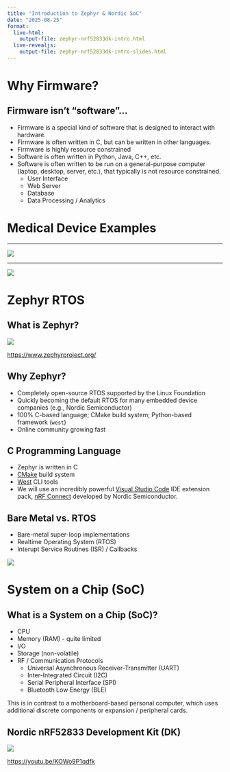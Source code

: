```yaml
---
title: "Introduction to Zephyr & Nordic SoC"
date: "2025-08-25"
format:
  live-html: 
    output-file: zephyr-nrf52833dk-intro.html
  live-revealjs: 
    output-file: zephyr-nrf52833dk-intro-slides.html
---
```


# Why Firmware?

## Firmware isn't "software"...

- Firmware is a special kind of software that is designed to interact with hardware.
- Firmware is often written in C, but can be written in other languages.
- Firmware is highly resource constrained
- Software is often written in Python, Java, C++, etc.
- Software is often written to be run on a general-purpose computer (laptop, desktop, server, etc.), that typically is not resource constrained.
  - User Interface
  - Web Server
  - Database
  - Data Processing / Analytics

# Medical Device Examples

---

![](images/intro/ecg.png)

---

![](images/intro/pulse_ox.png)

# Zephyr RTOS

## What is Zephyr?

![](images/intro/zephyr.png){fig-align="center"}

[https://www.zephyrproject.org/](https://www.zephyrproject.org/)

## Why Zephyr?

- Completely open-source RTOS supported by the Linux Foundation
- Quickly becoming the default RTOS for many embedded device companies (e.g., Nordic Semiconductor)
- 100% C-based language; CMake build system; Python-based framework (`west`)
- Online community growing fast

## C Programming Language

- Zephyr is written in C
- [CMake](https://cmake.org/) build system
- [West](https://docs.zephyrproject.org/latest/develop/west/index.html) CLI tools
- We will use an incredibly powerful [Visual Studio Code](https://code.visualstudio.com/) IDE extension pack, [nRF Connect](https://nrfconnect.github.io/vscode-nrf-connect/index.html) developed by Nordic Semiconductor.

## Bare Metal vs. RTOS

- Bare-metal super-loop implementations
- Realtime Operating System (RTOS)
- Interupt Service Routines (ISR) / Callbacks

![](images/intro/BareMetalRTOS.png)

# System on a Chip (SoC)

## What is a System on a Chip (SoC)?

- CPU 
- Memory (RAM) - quite limited
- I/O
- Storage (non-volatile)
- RF / Communication Protocols
  - Universal Asynchronous Receiver-Transmitter (UART)
  - Inter-Integrated Circuit (I2C)
  - Serial Peripheral Interface (SPI)
  - Bluetooth Low Energy (BLE)

This is in contrast to a motherboard-based personal computer, which uses
additional discrete components or expansion / peripheral cards.

## Nordic nRF52833 Development Kit (DK)

![](images/intro/nRF52833DK.png)

[https://youtu.be/KOWo9P1qdfk](https://youtu.be/KOWo9P1qdfk)